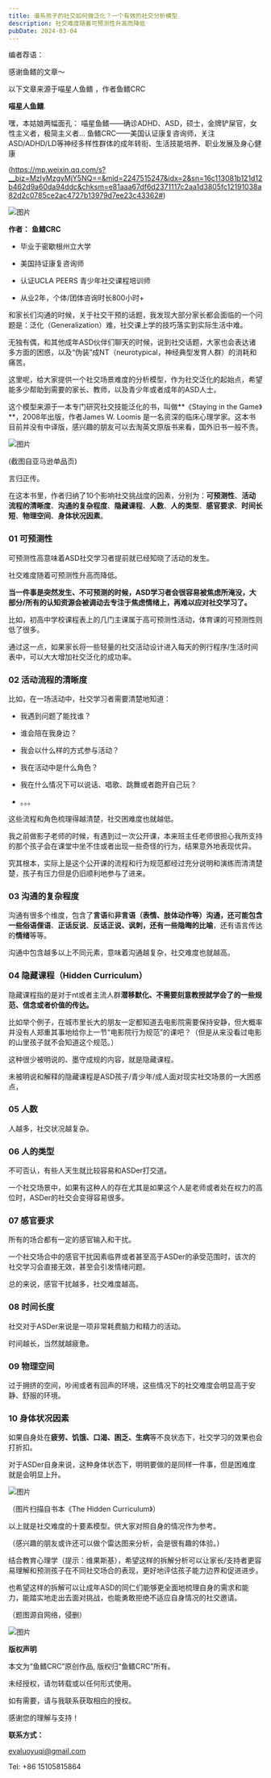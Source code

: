 ```yaml
---
title: 谱系孩子的社交如何做泛化？一个有效的社交分析模型
description: 社交难度随着可预测性升高而降低
pubDate: 2024-03-04
---
```



编者荐语：

感谢鱼鳍的文章～

以下文章来源于喵星人鱼鳍 ，作者鱼鳍CRC

**喵星人鱼鳍**.

嘿，本姑娘两幅面孔： 喵星鱼鳍——确诊ADHD、ASD，硕士，金牌铲屎官，女性主义者，极简主义者… 鱼鳍CRC——美国认证康复咨询师，关注ASD/ADHD/LD等神经多样性群体的成年转衔、生活技能培养、职业发展及身心健康

(https://mp.weixin.qq.com/s?__biz=MzIyMzgyMjY5NQ==&mid=2247515247&idx=2&sn=16c113081b121d12b462d9a60da94ddc&chksm=e81aaa67df6d2371117c2aa1d3805fc12191038a82d2c0785ce2ac4727b13979d7ee23c43362#)

  

![图片](/assets/img/posts/2024-03-04-social-generalization-for-autism-1.png)

**作者：** **鱼鳍CRC**

- 毕业于密歇根州立大学 
  
- 美国持证康复咨询师
  
- 认证UCLA PEERS 青少年社交课程培训师
  
- 从业2年，个体/团体咨询时长800小时+
  

和家长们沟通的时候，关于社交干预的话题，我发现大部分家长都会面临的一个问题是：泛化（Generalization）难，社交课上学的技巧落实到实际生活中难。

无独有偶，和其他成年ASD伙伴们聊天的时候，说到社交话题，大家也会表达诸多方面的困惑，以及“伪装”成NT（neurotypical，神经典型发育人群）的消耗和痛苦。

这里呢，给大家提供一个社交场景难度的分析模型，作为社交泛化的起始点，希望能多少帮助到需要的家长、教师，以及青少年或者成年的ASD人士。

这个模型来源于一本专门研究社交技能泛化的书，叫做**《Staying in the Game》**，2008年出版，作者James W. Loomis 是一名资深的临床心理学家。这本书目前并没有中译版，感兴趣的朋友可以去淘英文原版书来看，国外旧书一般不贵。


![图片](/assets/img/posts/2024-03-04-social-generalization-for-autism-2.png)

(截图自亚马逊单品页)

言归正传。

在这本书里，作者归纳了10个影响社交挑战度的因素，分别为：**可预测性**、**活动流程的清晰度**、**沟通的复杂程度**、**隐藏课程**、**人数**、**人的类型**、**感官要求**、**时间长短**、**物理空间**、**身体状况因素**。

### 01 可预测性

可预测性高意味着ASD社交学习者提前就已经知晓了活动的发生。

社交难度随着可预测性升高而降低。

**当一件事是突然发生、不可预测的时候，ASD学习者会很容易被焦虑所淹没，大部分/所有的认知资源会被调动去专注于焦虑情绪上，再难以应对社交学习了。**

比如，初高中学校课程表上的几门主课属于高可预测性活动，体育课的可预测性则低了很多。

通过这一点，如果家长将一些轻量的社交活动设计进入每天的例行程序/生活时间表中，可以大大增加社交泛化的成功率。


### 02 活动流程的清晰度

比如，在一场活动中，社交学习者需要清楚地知道：


- 我遇到问题了能找谁？
  
- 谁会陪在我身边？
  
- 我会以什么样的方式参与活动？
  
- 我在活动中是什么角色？
  
- 我在什么情况下可以说话、唱歌、跳舞或者跑开自己玩？
  
- 。。。  
  

这些流程和角色梳理得越清楚，社交困难度也就越低。

我之前做影子老师的时候，有遇到过一次公开课，本来班主任老师很担心我所支持的那个孩子会在课堂中坐不住或者出现一些奇怪的行为，结果意外地表现优异。

究其根本，实际上是这个公开课的流程和行为规范都经过充分说明和演练而清清楚楚，孩子有压力但是仍旧顺利地参与了进来。

### 03 沟通的复杂程度

沟通有很多个维度，包含了**言语**和**非言语（表情、肢体动作等）**沟通，还可能包含一些**俗语俚语**、**正话反说**、**反话正说、讽刺，**还有一些**隐晦的比喻**，还有语言传达的**情绪**等等。

沟通中包含越多以上不同元素，意味着沟通越复杂，社交难度也就越高。

### 04 隐藏课程（Hidden Curriculum）

隐藏课程指的是对于nt或者主流人群**潜移默化、不需要刻意教授就学会了的一些规范、信念或者价值的传达。**

比如举个例子，在城市里长大的朋友一定都知道去电影院需要保持安静，但大概率并没有人郑重其事地给你上一节“电影院行为规范”的课吧？（但是从来没看过电影的山里孩子就不会知道这个规范。）

这种很少被明说的、墨守成规的内容，就是隐藏课程。


未被明说和解释的隐藏课程是ASD孩子/青少年/成人面对现实社交场景的一大困惑点，

### 05 人数

人越多，社交状况越复杂。

### 06 人的类型

不可否认，有些人天生就比较容易和ASDer打交道。

一个社交场景中，如果有这种人的存在尤其是如果这个人是老师或者处在权力的高位时，ASDer的社交会变得容易很多。

### 07 感官要求

所有的场合都有一定的感官输入和干扰。

一个社交场合中的感官干扰因素临界或者甚至高于ASDer的承受范围时，该次的社交学习会直接无效，甚至会引发情绪问题。

总的来说，感官干扰越多，社交难度越高。


### 08 时间长度

社交对于ASDer来说是一项非常耗费脑力和精力的活动。

时间越长，当然就越疲惫。


### 09 物理空间

过于拥挤的空间，吵闹或者有回声的环境，这些情况下的社交难度会明显高于安静、舒服的环境。

### 10 身体状况因素

如果自身处在**疲劳、饥饿、口渴、困乏、生病**等不良状态下，社交学习的效果也会打折扣。

对于ASDer自身来说，这种身体状态下，明明要做的是同样一件事，但是困难度就是会明显上升。


![图片](/assets/img/posts/2024-03-04-social-generalization-for-autism-3.png)

（图片扫描自书本《The Hidden Curriculum》）

以上就是社交难度的十要素模型。供大家对照自身的情况作为参考。

（感兴趣的朋友或许还可以做个雷达图来分析，会是很有趣的体验。）

结合教育心理学（提示：维果斯基），希望这样的拆解分析可以让家长/支持者更容易理解和预测孩子在不同社交场合的表现，更好地评估孩子能力边界和促进进步。

也希望这样的拆解可以让成年ASD的同仁们能够更全面地梳理自身的需求和能力，能踏实地走出去面对挑战，也能勇敢拒绝不适应自身情况的社交邀请。


（题图源自网络，侵删）

![图片](https://mmbiz.qpic.cn/mmbiz_gif/fib09kZgwkrgOyNDns6gdjiaK4ujMXOr3h9ob39CLf5OKw3kic8R9lVl9bYjoXFbXz8bmF1WAKoraJvfsiaF6q1NkA/640?wx_fmt=gif&tp=webp&wxfrom=5&wx_lazy=1)

**版权声明**

本文为“鱼鳍CRC”原创作品, 版权归“鱼鳍CRC”所有。

未经授权，请勿转载或以任何形式使用。

如有需要，请与我联系获取相应的授权。

感谢您的理解与支持！

  

**联系方式：**

evaluoyuqi@gmail.com

Tel: +86 15105815864
